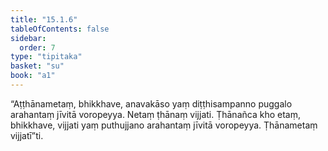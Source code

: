```yaml
---
title: "15.1.6"
tableOfContents: false
sidebar:
  order: 7
type: "tipitaka"
basket: "su"
book: "a1"
---
```



<DynamicBreadcrumb />

<Division number="273" book="a1" bookNo="15" page="29">

<Paragraph number="363" book="a1">
“Aṭṭhānametaṃ, bhikkhave, anavakāso yaṃ diṭṭhisampanno puggalo arahantaṃ jīvitā voropeyya. Netaṃ ṭhānaṃ vijjati. Ṭhānañca kho etaṃ, bhikkhave, vijjati yaṃ puthujjano arahantaṃ jīvitā voropeyya. Ṭhānametaṃ vijjatī”ti.
</Paragraph>
</Division>